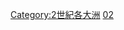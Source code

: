 {{CatPair|1世紀歐洲|3世紀歐洲}}
{{Commons category|Europe in the 2nd century}}

[[Category:2世紀各大洲|Category:2世紀各大洲]]
[[Category:各世紀歐洲|02]]